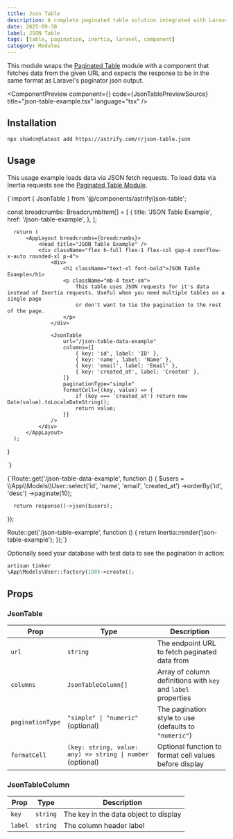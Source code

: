 ```yaml
---
title: Json Table
description: A complete paginated table solution integrated with Laravel Inertia.js, featuring numeric and simple pagination styles with seamless backend integration using JSON data sources.
date: 2025-09-30
label: JSON Table
tags: [table, pagination, inertia, laravel, component]
category: Modules
---
```



This module wraps the [Paginated Table](./paginated-table) module with a component that fetches data from the given URL and expects the response to be in the same format as Laravel's paginator json output.

<ComponentPreview component={<TablePreview paginationType="simple" />} code={JsonTablePreviewSource} title="json-table-example.tsx" language="tsx" />

## Installation

```bash
npx shadcn@latest add https://astrify.com/r/json-table.json
```

## Usage

This usage example loads data via JSON fetch requests. To load data via Inertia requests see the [Paginated Table Module](./paginated-table).

<ComponentSourceChild language="tsx" title="resources/js/pages/json-table-example.tsx">
{`import { JsonTable } from '@/components/astrify/json-table';

  const breadcrumbs: BreadcrumbItem[] = [
      {
          title: 'JSON Table Example',
          href: '/json-table-example',
      },
  ];

      return (
          <AppLayout breadcrumbs={breadcrumbs}>
              <Head title="JSON Table Example" />
              <div className="flex h-full flex-1 flex-col gap-4 overflow-x-auto rounded-xl p-4">
                  <div>
                      <h1 className="text-xl font-bold">JSON Table Example</h1>
                      <p className="mb-4 text-sm">
                          This table uses JSON requests for it's data instead of Inertia requests. Useful when you need multiple tables on a single page
                          or don't want to tie the pagination to the rest of the page.
                      </p>
                  </div>

                  <JsonTable
                      url="/json-table-data-example"
                      columns={[
                          { key: 'id', label: 'ID' },
                          { key: 'name', label: 'Name' },
                          { key: 'email', label: 'Email' },
                          { key: 'created_at', label: 'Created' },
                      ]}
                      paginationType="simple"
                      formatCell={(key, value) => {
                          if (key === 'created_at') return new Date(value).toLocaleDateString();
                          return value;
                      }}
                  />
              </div>
          </AppLayout>
      );
  }

`}
</ComponentSourceChild>

<ComponentSourceChild language="php" title="routes/web.php">
{`Route::get('/json-table-data-example', function () {
      $users = \\App\\Models\\User::select('id', 'name', 'email', 'created_at')
          ->orderBy('id', 'desc')
          ->paginate(10);

      return response()->json($users);
  });

  Route::get('/json-table-example', function () {
      return Inertia::render('json-table-example');
  });`}
</ComponentSourceChild>

Optionally seed your database with test data to see the pagination in action:
```php
artisan tinker
\App\Models\User::factory(100)->create();
```

## Props

### JsonTable

| Prop              | Type                                              | Description                                                        |
| ----------------- | ------------------------------------------------- | ------------------------------------------------------------------ |
| `url`             | `string`                                          | The endpoint URL to fetch paginated data from                      |
| `columns`         | `JsonTableColumn[]`                               | Array of column definitions with `key` and `label` properties      |
| `paginationType`  | `"simple" \| "numeric"` (optional)                | The pagination style to use (defaults to `"numeric"`)              |
| `formatCell`      | `(key: string, value: any) => string \| number` (optional) | Optional function to format cell values before display     |

### JsonTableColumn

| Prop    | Type     | Description                                |
| ------- | -------- | ------------------------------------------ |
| `key`   | `string` | The key in the data object to display      |
| `label` | `string` | The column header label                    |
